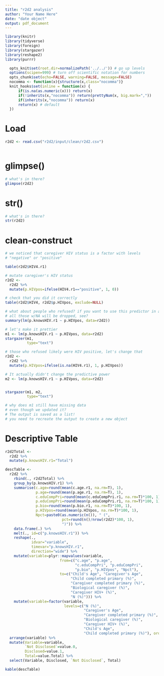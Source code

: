 ```yaml
---
title: "r2d2 analysis"
author: "Your Name Here"
date: "date object"
output: pdf_document
---
```


```r
library(knitr)
library(tidyverse)
library(foreign)
library(stargazer)
library(reshape2)
library(purrr)
```

```r
  opts_knit$set(root.dir=normalizePath('../../')) # go up levels
  options(scipen=999) # turn off scientific notation for numbers
  opts_chunk$set(echo=FALSE, warning=FALSE, message=FALSE)
  nocomma <- function(x){structure(x,class="nocomma")}
  knit_hooks$set(inline = function(x) {
      if(is.na(as.numeric(x))) return(x)
      if(!inherits(x,"nocomma")) return(prettyNum(x, big.mark=","))
      if(inherits(x,"nocomma")) return(x)
      return(x) # default
  })
```

# Load

```r
r2d2 <- read.csv("r2d2/input/clean/r2d2.csv")
  
```

# glimpse()

```r

# what's in there?
glimpse(r2d2)
```

# str()

```r

# what's in there?
str(r2d2)
```

# clean-construct

```r

# we noticed that caregiver HIV status is a factor with levels
# "negative" or "positive"

table(r2d2$HIV4.r1)

# mutate caregiver's HIV status
r2d2 <-
  r2d2 %>%
  mutate(p.HIVpos=ifelse(HIV4.r1=="positive", 1, 0))

# check that you did it correctly
table(r2d2$HIV4, r2d2$p.HIVpos, exclude=NULL)

# what about people who refused? if you want to use this predictor in a regression
# all those w/NA will be dropped, see?
summary(lm(p.knowsHIV.r1 ~ p.HIVpos, data=r2d2))

# let's make it prettier
m1 <- lm(p.knowsHIV.r1 ~ p.HIVpos, data=r2d2)
stargazer(m1,
          type="text")

# those who refused likely were HIV positive, let's change that
r2d2 <-
  r2d2 %>%
  mutate(p.HIVpos=ifelse(is.na(HIV4.r1), 1, p.HIVpos))

# It actually didn't change the predictive power
m2 <- lm(p.knowsHIV.r1 ~ p.HIVpos, data=r2d2)


stargazer(m1, m2,
          type="text")

# why does m1 still have missing data
# even though we updated it?
# The output is saved as a list!
# you need to recreate the output to create a new object


```

# Descriptive Table

```r
r2d2Total <-
  r2d2 %>%
  mutate(p.knowsHIV.r1="Total")

descTable <-
  r2d2 %>%
    rbind(., r2d2Total) %>%
    group_by(p.knowsHIV.r1) %>%
    summarise(c.age=round(mean(c.age.r1, na.rm=T), 1),
              p.age=round(mean(p.age.r1, na.rm=T), 1),
              c.eduCompPri=round(mean(c.eduCompPri.r1, na.rm=T)*100, 1),
              p.eduCompPri=round(mean(p.eduCompPri.r1, na.rm=T)*100, 1),
              p.bio=round(mean(p.bio.r1, na.rm=T)*100, 1),
              p.HIVpos=round(mean(p.HIVpos, na.rm=T)*100, 1),
              Npct=paste0(as.numeric(n()), " (",
                          pct=round(n()/nrow(r2d2)*100, 1),
                          ")")) %>%
    data.frame(.) %>%
    melt(., id=c("p.knowsHIV.r1")) %>%
    reshape(.,
            idvar="variable",
            timevar="p.knowsHIV.r1",
            direction="wide") %>%
    mutate(variable=plyr::mapvalues(variable,
                         from=c("c.age", "p.age",
                                "c.eduCompPri", "p.eduCompPri",
                                "p.bio", "p.HIVpos", "Npct"),
                         to=c("Child's Age", "Caregiver's Age",
                              "Child completed primary (%)",
                              "Caregiver completed primary (%)",
                              "Biological caregiver (%)",
                              "Caregiver HIV+ (%)",
                              "N (%)"))) %>%
    mutate(variable=factor(variable,
                           levels=c("N (%)",
                                    "Caregiver's Age",
                                    "Caregiver completed primary (%)",
                                    "Biological caregiver (%)",
                                    "Caregiver HIV+ (%)",
                                    "Child's Age",
                                    "Child completed primary (%)"), ordered=TRUE)) %>%
  arrange(variable) %>%
  mutate(Variable=variable,
         `Not Disclosed`=value.0,
         Disclosed=value.1,
         Total=value.Total) %>%
  select(Variable, Disclosed, `Not Disclosed`, Total)


```

```r
kable(descTable)
  
```

